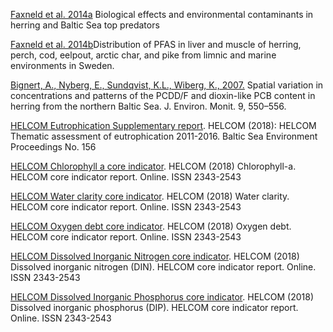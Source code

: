 
[Faxneld et al. 2014a](http://www.diva-portal.org/smash/record.jsf?pid=diva2%3A728508&dswid=1554) Biological effects and environmental contaminants in herring and Baltic Sea top predators  

[Faxneld et al. 2014b](https://www.diva-portal.org/smash/get/diva2:767385/FULLTEXT01.pdf)Distribution of PFAS in liver and muscle of herring, perch, cod, eelpout, arctic char, and pike from limnic and marine environments in Sweden. 

[Bignert, A., Nyberg, E., Sundqvist, K.L., Wiberg, K., 2007.](http://pubs.rsc.org/en/Content/ArticleLanding/2007/EM/b700667e#!divAbstract) Spatial variation in concentrations and patterns of the PCDD/F and dioxin-like PCB content in herring from the northern Baltic Sea. J. Environ. Monit. 9, 550–556.

[HELCOM Eutrophication Supplementary report](http://stateofthebalticsea.helcom.fi/wp-content/uploads/2019/09/BSEP156-Eutrophication.pdf). HELCOM (2018): HELCOM Thematic assessment of eutrophication 2011-2016. Baltic Sea Environment Proceedings No. 156

[HELCOM Chlorophyll a core indicator](https://helcom.fi/media/core%20indicators/Chlorophyll-a-HELCOM-core-indicator-2018.pdf). HELCOM (2018) Chlorophyll-a. HELCOM core indicator report. Online. ISSN 2343-2543 

[HELCOM Water clarity core indicator](https://helcom.fi/media/core%20indicators/Water-clarity-HELCOM-core-indicator-2018.pdf). HELCOM (2018) Water clarity. HELCOM core indicator report. Online. ISSN 2343-2543 

[HELCOM Oxygen debt core indicator](https://helcom.fi/media/core%20indicators/Oxygen-debt-HELCOM-core-indicator-2018.pdf). HELCOM (2018) Oxygen debt. HELCOM core indicator report. Online. ISSN 2343-2543 

[HELCOM Dissolved Inorganic Nitrogen core indicator](https://helcom.fi/media/core%20indicators/Dissolved-inorganic-nitrogen-DIN-HELCOM-core-indicator-2018.pdf). HELCOM (2018) Dissolved inorganic nitrogen (DIN). HELCOM core indicator report. Online. ISSN 2343-2543 

[HELCOM Dissolved Inorganic Phosphorus core indicator](https://helcom.fi/media/core%20indicators/Dissolved-inorganic-phosphorus-DIP-HELCOM-core-indicator-2018.pdf). HELCOM (2018) Dissolved inorganic phosphorus (DIP). HELCOM core indicator report. Online. ISSN 2343-2543 